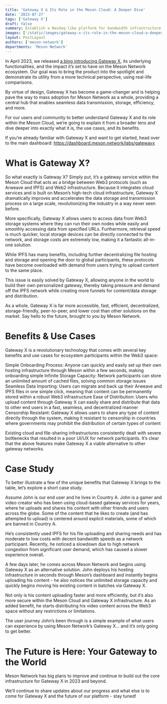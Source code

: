```yaml
---
title: 'Gateway X & Its Role in the Meson Cloud: A Deeper Dive'
date: '2023-07-27'
tags: ['Gateway X']
draft: false
summary: Establish a Nasdaq-like platform for bandwidth infrastructure - the Meson Exchange. The Vector Plan aligns with Meson Network's objective of transitioning from a closed, manual contract-driven market to one governed by the protocol through its contributors and participants.
images: ['/static/images/gateway-x-its-role-in-the-meson-cloud-a-deeper-dive/meson-cloud-01.webp']
layout: PostLayout
authors: ['meson-network']
departments: 'Meson Network'
---
```


In April 2023, we released [a blog introducing Gateway X](https://blog.meson.network/blog/2023-04-06-meson-gateway-x), its underlying functionalities, and the impact it’s set to have on the Meson Network ecosystem. Our goal was to bring the product into the spotlight and demonstrate its utility from a more technical perspective, using real-life comparisons.

By virtue of design, Gateway X has become a game-changer and is helping pave the way to mass adoption for Meson Network as a whole, providing a central hub that enables seamless data transmission, storage, efficiency, and more.

For our users and community to better understand Gateway X and its role within the Meson Cloud, we’re going to explain it from a broader lens and dive deeper into exactly what it is, the use cases, and its benefits.

If you’re already familiar with Gateway X and want to get started, head over to the main dashboard: https://dashboard.meson.network/labs/gatewayx

# What is Gateway X?

So what exactly is Gateway X? Simply put, it’s a gateway service within the Meson Cloud that acts as a bridge between Web3 protocols (such as Arweave and IPFS) and Web2 infrastructure. Because it integrates cloud services and is built on Meson’s high-tech cloud infrastructure, Gateway X dramatically improves and accelerates the data storage and transmission process on a large scale, revolutionizing the industry in a way never seen before.

More specifically, Gateway X allows users to access data from Web3 storage systems where they can run their own nodes while easily and smoothly accessing data from specified URLs. Furthermore, retrieval speed is much quicker, local storage devices can be directly connected to the network, and storage costs are extremely low, making it a fantastic all-in-one solution.

While IPFS has many benefits, including further decentralizing file hosting and storage and opening the door to global participants, these protocols have become overloaded with demand from users trying to upload content to the same place.

This issue is easily solved by Gateway X, allowing anyone in the world to build their own personalized gateway, thereby taking pressure and demand off the IPFS network while creating more funnels for content/data storage and distribution.

As a whole, Gateway X is far more accessible, fast, efficient, decentralized, storage-friendly, peer-to-peer, and lower cost than other solutions on the market. Say hello to the future, brought to you by Meson Network.

# Benefits & Use Cases

Gateway X is a revolutionary technology that comes with several key benefits and use cases for ecosystem participants within the Web3 space:

Simple Onboarding Process: Anyone can quickly and easily set up their own hosting infrastructure through Meson within a few seconds, making onboarding simple
Infinite Storage Capacity: Network participants can store an unlimited amount of cached files, solving common storage issues
Seamless Data Importing: Users can migrate and back up their Arweave and IPFS files in one simple click, meaning that content can be permanently stored within a robust Web3 infrastructure
Ease of Distribution: Users who upload content through Gateway X can easily share and distribute that data to other end users in a fast, seamless, and decentralized manner
Censorship Resistant: Gateway X allows users to share any type of content directly through the system, making it resistant to censorship in countries where governments may prohibit the distribution of certain types of content

Existing cloud and file-sharing infrastructures consistently dealt with severe bottlenecks that resulted in a poor UI/UX for network participants. It’s clear that the above features make Gateway X a viable alternative to other gateway networks.

# Case Study

To better illustrate a few of the unique benefits that Gateway X brings to the table, let’s explore a short case study.

Assume John is our end user and he lives in Country A. John is a gamer and video creator who has been using cloud-based gateway services for years, where he uploads and shares his content with other friends and users across the globe. Some of the content that he likes to create (and has attempted to upload) is centered around explicit materials, some of which are banned in Country A.

He’s consistently used IPFS for his file uploading and sharing needs and has moderate to low costs with decent bandwidth speeds as a network participant. Recently, he noticed a slowdown due to high network congestion from significant user demand, which has caused a slower experience overall.

A few days later, he comes across Meson Network and begins using Gateway X as an alternative solution. John deploys his hosting infrastructure in seconds through Meson’s dashboard and instantly begins uploading his content - he also notices the unlimited storage capacity and quickly begins moving his existing content in batches via Gateway X.

Not only is his content uploading faster and more efficiently, but it’s also more secure within the Meson Cloud and Gateway X infrastructure. As an added benefit, he starts distributing his video content across the Web3 space without any restrictions or limitations.

The user journey John’s been through is a simple example of what users can experience by using Meson Network’s Gateway X… and it’s only going to get better.

# The Future is Here: Your Gateway to the World

Meson Network has big plans to improve and continue to build out the core infrastructure for Gateway X in 2023 and beyond.

We’ll continue to share updates about our progress and what else is to come for Gateway X and the future of our platform - stay tuned!
